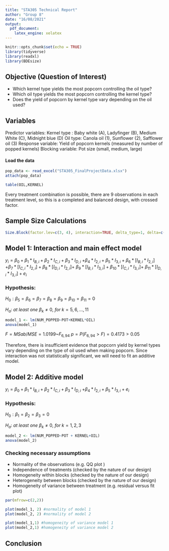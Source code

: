 ```yaml
---
title: "STA305 Technical Report"
author: "Group 8"
date: "16/08/2021"
output:
  pdf_document:
    latex_engine: xelatex
---
```

\fontfamily{Arial}
\fontsize{10}{22}

```r
knitr::opts_chunk$set(echo = TRUE)
library(tidyverse)
library(readxl)
library(BDEsize)
```

## Objective (Question of Interest)
* Which kernel type yields the most popcorn controlling the oil type?
* Which oil type yields the most popcorn controlling the kernel type?
* Does the yield of popcorn by kernel type vary depending on the oil used?

## Variables
Predictor variables:
  Kernel type : Baby white (A), Ladyfinger (B), Medium White (C), Midnight blue (D)
  Oil type: Canola oil (1), Sunflower (2), Safflower oil (3)
Response variable:
  Yield of popcorn kernels (measured by number of popped kernels)
Blocking variable: Pot size (small, medium, large)

#### Load the data
```r
pop_data <- read_excel("STA305_FinalProjectData.xlsx")
attach(pop_data)

table(OIL,KERNEL)
```
Every treatment combination is possible, there are 9 observations in each treatment level, so this is a completed and balanced design, with crossed factor.


## Sample Size Calculations
```r
Size.Block(factor.lev=c(3, 4), interaction=TRUE, delta_type=1, delta=c(1, 1, 1), alpha=0.05, beta=0.2)
```

## Model 1: Interaction and main effect model
  $y_{i} = \beta_{0}+\beta_{1}*I_{B,i}+\beta_{2}*I_{C,i} + \beta_{3}*I_{D,i}$
  $+ \beta_{4}*I_{2,i} + \beta_{5}*I_{3,i} + \beta_{6}*[I_{B,i}*I_{2,i}]$
  $+ \beta_{7}*[I_{C,i}*I_{2,i}] + \beta_{8}*[I_{D,i}*I_{2,i}] +$
  $\beta_{9}*[I_{B,i}*I_{3,i}] + \beta_{10}*[I_{C,i}*I_{3,i}] +$
  $\beta_{11}*[I_{D,i}*I_{3,i}] + e_{i}$

### Hypothesis:
  $H_{0}:\beta_{5}=\beta_{6}=\beta_{7}=\beta_{8}=\beta_{9}=\beta_{10}=\beta_{11}=0$
  
  $H_{a}:\ at\ least\ one\ \beta_{k} \ne 0,\ for\ k=5,6,...,11$
 
```r
model_1 <- lm(NUM_POPPED~POT+KERNEL*OIL)
anova(model_1)
```
$F= MSab/MSE = 1.0199$~$F_{6,94}$
$p= P (F_{6,94}>F)=0.4173 > 0.05$

Therefore, there is insufficient evidence that popcorn yield by kernel types vary depending on the type of oil used when making popcorn. Since interaction was not statistically significant, we will need to fit an additive model.

## Model 2: Additive model
  $y_{i} = \beta_{0}+\beta_{1}*I_{B,i}+\beta_{2}*I_{C,i} + \beta_{3}*I_{D,i}$
  $+ \beta_{4}*I_{2,i} + \beta_{5}*I_{3,i} + e_{i}$

### Hypothesis:
$H_{0}:\beta_{1}=\beta_{2}=\beta_{3}=0$
  
$H_{a}:\ at\ least\ one\ \beta_{k} \ne 0,\ for\ k=1,2,3$
```r
model_2 <- lm(NUM_POPPED~POT + KERNEL+OIL)
anova(model_2)
```

### Checking necessary assumptions
* Normality of the observations (e.g. QQ plot ) 
* Independence of treatments (checked by the nature of our design)
* Homogeneity within blocks (checked by the nature of our design)
* Heterogeneity between blocks  (checked by the nature of our design)
* Homogeneity of variance between treatment (e.g. residual versus fit plot) 

```r
par(mfrow=c(2,2))

plot(model_1, 2) #normality of model 1
plot(model_2, 2) #normality of model 2

plot(model_1,1) #homogeneity of variance model 1
plot(model_2,1) #homogeneity of variance model 2
```



## Conclusion
